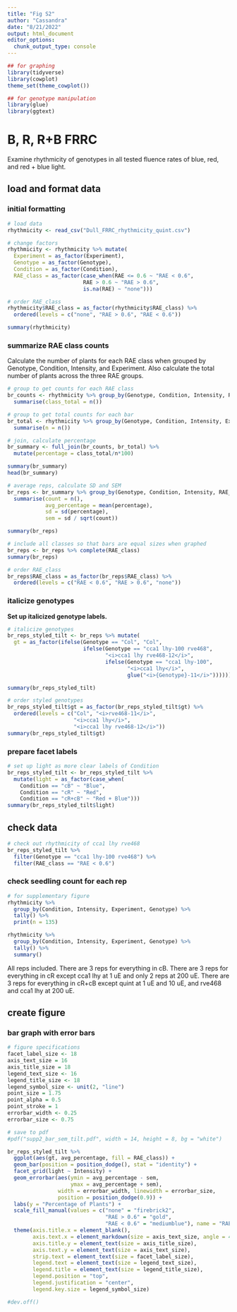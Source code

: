```yaml
---
title: "Fig S2"
author: "Cassandra"
date: "8/21/2022"
output: html_document
editor_options: 
  chunk_output_type: console
---
```


```r
## for graphing
library(tidyverse)
library(cowplot)
theme_set(theme_cowplot())

## for genotype manipulation
library(glue)
library(ggtext)
```

# B, R, R+B FRRC

Examine rhythmicity of genotypes in all tested fluence rates of blue, red, and red + blue light. 

## load and format data 

### initial formatting

```r
# load data
rhythmicity <- read_csv("Dull_FRRC_rhythmicity_quint.csv")

# change factors 
rhythmicity <- rhythmicity %>% mutate(
  Experiment = as_factor(Experiment),
  Genotype = as_factor(Genotype),
  Condition = as_factor(Condition),
  RAE_class = as_factor(case_when(RAE <= 0.6 ~ "RAE < 0.6",
                        RAE > 0.6 ~ "RAE > 0.6",
                        is.na(RAE) ~ "none")))

# order RAE_class
rhythmicity$RAE_class = as_factor(rhythmicity$RAE_class) %>% 
  ordered(levels = c("none", "RAE > 0.6", "RAE < 0.6"))

summary(rhythmicity)
```

### summarize RAE class counts 

Calculate the number of plants for each RAE class when grouped by Genotype, Condition, Intensity, and Experiment. Also calculate the total number of plants across the three RAE groups. 

```r
# group to get counts for each RAE class
br_counts <- rhythmicity %>% group_by(Genotype, Condition, Intensity, RAE_class, Experiment) %>% 
  summarise(class_total = n())

# group to get total counts for each bar 
br_total <- rhythmicity %>% group_by(Genotype, Condition, Intensity, Experiment) %>% 
  summarise(n = n())

# join, calculate percentage
br_summary <- full_join(br_counts, br_total) %>% 
  mutate(percentage = class_total/n*100) 

summary(br_summary)
head(br_summary)

# average reps, calculate SD and SEM
br_reps <- br_summary %>% group_by(Genotype, Condition, Intensity, RAE_class) %>% 
  summarise(count = n(),
            avg_percentage = mean(percentage),
            sd = sd(percentage),
            sem = sd / sqrt(count))

summary(br_reps)

# include all classes so that bars are equal sizes when graphed
br_reps <- br_reps %>% complete(RAE_class)
summary(br_reps)
```

```r
# order RAE_class
br_reps$RAE_class = as_factor(br_reps$RAE_class) %>% 
  ordered(levels = c("RAE < 0.6", "RAE > 0.6", "none"))
```

### italicize genotypes 

**Set up italicized genotype labels.**   

```r
# italicize genotypes
br_reps_styled_tilt <- br_reps %>% mutate(
  gt = as_factor(ifelse(Genotype == "Col", "Col",
                        ifelse(Genotype == "cca1 lhy-100 rve468", 
                               "<i>cca1 lhy rve468-12</i>",
                               ifelse(Genotype == "cca1 lhy-100",
                                      "<i>cca1 lhy</i>",
                                      glue("<i>{Genotype}-11</i>"))))))

summary(br_reps_styled_tilt)

# order styled genotypes 
br_reps_styled_tilt$gt = as_factor(br_reps_styled_tilt$gt) %>% 
  ordered(levels = c("Col", "<i>rve468-11</i>", 
                     "<i>cca1 lhy</i>", 
                     "<i>cca1 lhy rve468-12</i>"))
summary(br_reps_styled_tilt$gt)
```

### prepare facet labels

```r
# set up light as more clear labels of Condition
br_reps_styled_tilt <- br_reps_styled_tilt %>% 
  mutate(light = as_factor(case_when(
    Condition == "cB" ~ "Blue",
    Condition == "cR" ~ "Red",
    Condition == "cR+cB" ~ "Red + Blue")))
summary(br_reps_styled_tilt$light)
```

## check data 

```r
# check out rhythmicity of cca1 lhy rve468 
br_reps_styled_tilt %>% 
  filter(Genotype == "cca1 lhy-100 rve468") %>% 
  filter(RAE_class == "RAE < 0.6")
```

### check seedling count for each rep

```r
# for supplementary figure 
rhythmicity %>% 
  group_by(Condition, Intensity, Experiment, Genotype) %>% 
  tally() %>% 
  print(n = 135)

rhythmicity %>% 
  group_by(Condition, Intensity, Experiment, Genotype) %>% 
  tally() %>% 
  summary()
```

All reps included. There are 3 reps for everything in cB. There are 3 reps for everything in cR except cca1 lhy at 1 uE and only 2 reps at 200 uE. There are 3 reps for everything in cR+cB except quint at 1 uE and 10 uE, and rve468 and cca1 lhy at 200 uE. 

## create figure

### bar graph with error bars

```r
# figure specifications
facet_label_size <- 18
axis_text_size = 16
axis_title_size = 18
legend_text_size <- 16
legend_title_size <- 18
legend_symbol_size <- unit(2, "line")
point_size = 1.75
point_alpha = 0.5
point_stroke = 1
errorbar_width <- 0.25
errorbar_size <- 0.75
```

```r
# save to pdf 
#pdf("supp2_bar_sem_tilt.pdf", width = 14, height = 8, bg = "white")

br_reps_styled_tilt %>%  
  ggplot(aes(gt, avg_percentage, fill = RAE_class)) +
  geom_bar(position = position_dodge(), stat = "identity") +
  facet_grid(light ~ Intensity) +
  geom_errorbar(aes(ymin = avg_percentage - sem, 
                    ymax = avg_percentage + sem),
                width = errorbar_width, linewidth = errorbar_size,
                position = position_dodge(0.9)) +
  labs(y = "Percentage of Plants") + 
  scale_fill_manual(values = c("none" = "firebrick2", 
                               "RAE > 0.6" = "gold", 
                               "RAE < 0.6" = "mediumblue"), name = "RAE") +
  theme(axis.title.x = element_blank(),
        axis.text.x = element_markdown(size = axis_text_size, angle = 45, hjust = 1),
        axis.title.y = element_text(size = axis_title_size),
        axis.text.y = element_text(size = axis_text_size),
        strip.text = element_text(size = facet_label_size),
        legend.text = element_text(size = legend_text_size),
        legend.title = element_text(size = legend_title_size),
        legend.position = "top",
        legend.justification = "center",
        legend.key.size = legend_symbol_size)

#dev.off()
```
